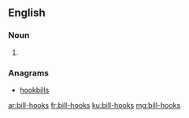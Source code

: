 {{also|billhooks|bill hooks}}
==English==

===Noun===
{{head|en|noun plural form}}

# {{plural of|bill-hook|lang=en}}

===Anagrams===
* [[hookbills#English|hookbills]]

[[ar:bill-hooks]]
[[fr:bill-hooks]]
[[ku:bill-hooks]]
[[mg:bill-hooks]]